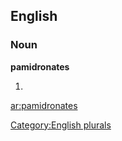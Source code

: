 ==English==

===Noun===
'''pamidronates'''

# {{plural of|[[pamidronate]]}}

[[Category:English plurals]]

[[ar:pamidronates]]